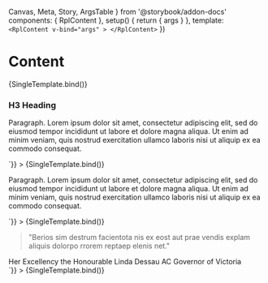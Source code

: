   Canvas,
  Meta,
  Story,
  ArgsTable
} from '@storybook/addon-docs'
  components: { RplContent },
  setup() {
    return { args }
  },
  template: `<RplContent v-bind="args" >
  </RplContent>`
})

<Meta title='WIP/Components/Content' component={RplContent} />

# Content

<ArgsTable of={RplContent} />

<Canvas>
  <Story
    name='All content'
    play={a11yStoryCheck}
    args={{html: testcontent}}
  >
    {SingleTemplate.bind()}
  </Story>
  <Story
    name='Callout'
    play={a11yStoryCheck}
    args={{html: `
    <div class="rpl-callout">
      <h3>H3 Heading</h3>
      <p>
        Paragraph. Lorem ipsum dolor sit amet, consectetur adipiscing elit, sed
        do eiusmod tempor incididunt ut labore et dolore magna aliqua. Ut enim
        ad minim veniam, quis nostrud exercitation ullamco laboris nisi ut
        aliquip ex ea commodo consequat.
      </p>
    </div>
    `}}
  >
    {SingleTemplate.bind()}
  </Story>
  <Story
    name='Callout - Neutral'
    play={a11yStoryCheck}
    args={{html: `
    <div class="rpl-callout rpl-callout--neutral">
      <p>
        Paragraph. Lorem ipsum dolor sit amet, consectetur adipiscing elit, sed
        do eiusmod tempor incididunt ut labore et dolore magna aliqua. Ut enim
        ad minim veniam, quis nostrud exercitation ullamco laboris nisi ut
        aliquip ex ea commodo consequat.
      </p>
    </div>
    `}}
  >
    {SingleTemplate.bind()}
  </Story>
  <Story
    name='Blockquote'
    play={a11yStoryCheck}
    args={{html: `
      <figure class="rpl-blockquote">
        <blockquote class="rpl-blockquote__quote rpl-type-p-large-fixed">
          <p>"Berios sim destrum facientota nis ex eost aut prae vendis explam aliquis dolorpo rrorem reptaep elenis net."</p>
        </blockquote>
        <figcaption class="rpl-blockquote__author rpl-type-label-small">
          <span>Her Excellency the Honourable Linda Dessau AC</span>
          <span>Governor of Victoria</span>
        </figcaption>
      </figure>
    `}}
  >
    {SingleTemplate.bind()}
  </Story>
</Canvas>
